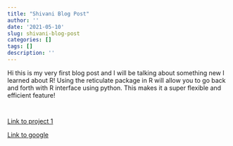 ```yaml
---
title: "Shivani Blog Post"
author: ''
date: '2021-05-10'
slug: shivani-blog-post
categories: []
tags: []
description: ''
---
```


Hi this is my very first blog post and I will be talking about something new I learned about R! Using the reticulate package in R will allow you to go back and forth with R interface using python. This makes it a super flexible and efficient feature! 

```R

```

```python

```



[Link to project 1](/project/project1/)

[Link to google](https://www.google.com)